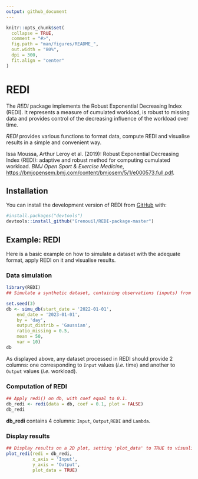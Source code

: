 ```yaml
---
output: github_document
---
```


```r
knitr::opts_chunk$set(
  collapse = TRUE,
  comment = "#>",
  fig.path = "man/figures/README_",
  out.width = "80%",
  dpi = 300,
  fit.align = "center"
)

```

# REDI

<!-- badges: start -->
<!-- badges: end -->

The *REDI* package implements the Robust Exponential Decreasing Index (REDI). It represents a measure of cumulated workload, is robust to missing data and provides control of the decreasing influence of the workload over time.

*REDI* provides various functions to format data, compute REDI and visualise results in a simple and convenient way.

Issa Moussa, Arthur Leroy et al. (2019): Robust Exponential Decreasing Index (REDI): adaptive and robust method for computing cumulated workload. *BMJ Open Sport & Exercise Medicine*,
    <https://bmjopensem.bmj.com/content/bmjosem/5/1/e000573.full.pdf>.
  
## Installation

You can install the development version of REDI from [GitHub](https://github.com/) with:

``` r
#install.packages("devtools")
devtools::install_github("Grenouil/REDI-package-master")
```

## Example: REDI

Here is a basic example on how to simulate a dataset with the adequate format, apply REDI on it and visualise results.

### Data simulation
```r
library(REDI)
## Simulate a synthetic dataset, containing observations (inputs) from '2022-01-01' to '2023-01-01'. Outputs follow a gaussian distribution (mean = 50, var = 10), with a ratio of missing values equals to 0.5.

set.seed(3)
db <- simu_db(start_date = '2022-01-01',
    end_date = '2023-01-01',
    by = 'day',
    output_distrib = 'Gaussian',
    ratio_missing = 0.5,
    mean = 50,
    var = 10)
db
```

As displayed above, any dataset processed in REDI should provide 2 columns: one corresponding to `Input` values (*i.e.* time) and another to `Output` values (*i.e.* workload).

### Computation of REDI

```r
## Apply redi() on db, with coef equal to 0.1.
db_redi <- redi(data = db, coef = 0.1, plot = FALSE)
db_redi
```

**db_redi** contains 4 columns: `Input`, `Output`,`REDI` and `Lambda`.

### Display results 

```r
## Display results on a 2D plot, setting 'plot_data' to TRUE to visualise original data.
plot_redi(redi = db_redi,
          x_axis = 'Input',
          y_axis = 'Output',
          plot_data = TRUE)
```



